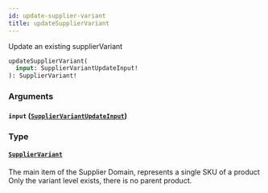 ```yaml
---
id: update-supplier-variant
title: updateSupplierVariant
---
```



Update an existing supplierVariant


```graphql
updateSupplierVariant(
  input: SupplierVariantUpdateInput!
): SupplierVariant!

```


### Arguments

#### `input` ([`SupplierVariantUpdateInput`](/developers/supplier-apis/supply-api/graphql/reference/inputs/supplier-variant-update-input))




### Type

#### [`SupplierVariant`](/developers/supplier-apis/supply-api/graphql/reference/objects/supplier-variant) 

The main item of the Supplier Domain, represents a single SKU of a product
Only the variant level exists, there is no parent product.




